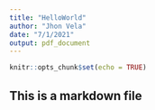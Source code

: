 ```yaml
---
title: "HelloWorld"
author: "Jhon Vela"
date: "7/1/2021"
output: pdf_document
---
```


```r
knitr::opts_chunk$set(echo = TRUE)
```

## This is a markdown file